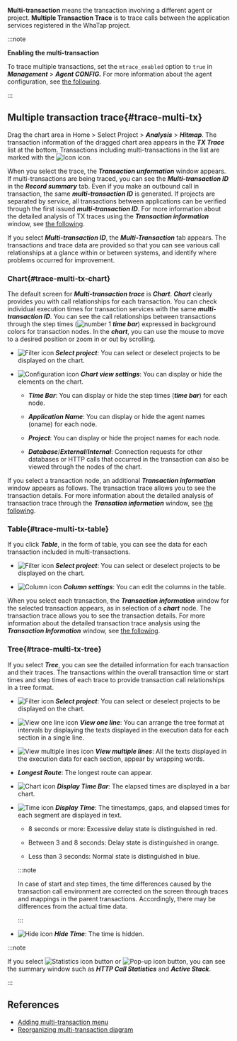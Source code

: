 **Multi-transaction** means the transaction involving a different agent or project. **Multiple Transaction Trace** is to trace calls between the application services registered in the WhaTap project. 

:::note

**Enabling the multi-transaction**

To trace multiple transactions, set the `mtrace_enabled` option to `true` in **_Management_** > **_Agent CONFIG._** For more information about the agent configuration, see [the following](set-agent#set-agent-service).

:::

## Multiple transaction trace{#trace-multi-tx}

Drag the chart area in Home > Select Project > **_Analysis_** > **_Hitmap_**. The transaction information of the dragged chart area appears in the **_TX Trace_** list at the bottom. Transactions including multi-transactions in the list are marked with the ![Icon](/img/ic-s-mult-transation.svg) icon.

<ImgLang img='tx-trace-table.png' desc='mtrace_M' />

When you select the trace, the **_Transaction unformation_** window appears. If multi-transactions are being traced, you can see the **_Multi-transaction ID_** in the **_Record summary_** tab. Even if you make an outbound call in transaction, the same **_multi-transaction ID_** is generated. If projects are separated by service, all transactions between applications can be verified through the first issued **_multi-transaction ID_**. For more information about the detailed analysis of TX traces using the **_Transaction information_** window, see [the following](trs-profile#details).

<ImgLang img='tx-trace-dt-up.png' desc='Record summary' />

If you select **_Multi-transaction ID_**, the **_Multi-Transaction_** tab appears. The transactions and trace data are provided so that you can see various call relationships at a glance within or between systems, and identify where problems occurred for improvement.

### Chart{#trace-multi-tx-chart}

<ImgLang img='multi-tx-cht.png' desc='Chart' />

The default screen for **_Multi-transaction trace_** is **_Chart_**. **_Chart_** clearly provides you with call relationships for each transaction. You can check individual execution times for transaction services with the same **_multi-transaction ID_**. You can see the call relationships between transactions through the step times (![number 1](/img/number-01.png) **_time bar_**) expressed in background colors for transaction nodes. In the **_chart_**, you can use the mouse to move to a desired position or zoom in or out by scrolling.

-   ![Filter icon](/img/ico-filter.svg) **_Select project_**: You can select or deselect projects to be displayed on the chart.

-   ![Configuration icon](/img/ico-setting.svg) **_Chart view settings_**: You can display or hide the elements on the chart.

    -   **_Time Bar_**: You can display or hide the step times (**_time bar_**) for each node.

    -   **_Application Name_**: You can display or hide the agent names (oname) for each node.

    -   **_Project_**: You can display or hide the project names for each node.

    -   **_Database_**/**_External_**/**_Internal_**: Connection requests for other databases or HTTP calls that occurred in the transaction can also be viewed through the nodes of the chart.

If you select a transaction node, an additional **_Transaction information_** window appears as follows. The transaction trace allows you to see the transaction details. For more information about the detailed analysis of transaction trace through the **_Transation information_** window, see [the following](trs-profile#details).

<ImgLang img='multi-tx-additional-info.png' desc='Display Detail of Multi-transaction' />

### Table{#trace-multi-tx-table}

If you click **_Table_**, in the form of table, you can see the data for each transaction included in multi-transactions.

<ImgLang img='multi-tx-table-mode.png' desc='Multi-transaction table mode' />

-   ![Filter icon](/img/ico-filter.svg) **_Select project_**: You can select or deselect projects to be displayed on the chart.

-   ![Column icon](/img/ic-column.svg) **_Column settings_**: You can edit the columns in the table. 

When you select each transaction, the **_Transaction information_** window for the selected transaction appears, as in selection of a **_chart_** node. The transaction trace allows you to see the transaction details. For more information about the detailed transaction trace analysis using the **_Transaction Information_** window, see [the following](trs-profile#transaction-info).

### Tree{#trace-multi-tx-tree}

If you select **_Tree_**, you can see the detailed information for each transaction and their traces. The transactions within the overall transaction time or start times and step times of each trace to provide transaction call relationships in a tree format. 

<ImgLang img='multi-tx-tree-mode.png' desc='Multi-transaction tree mode' />

-   ![Filter icon](/img/ico-filter.svg) **_Select project_**: You can select or deselect projects to be displayed on the chart.

-   ![View one line icon](/img/ic-single-line.svg) **_View one line_**: You can arrange the tree format at intervals by displaying the texts displayed in the execution data for each section in a single line.

-   ![View multiple lines icon](/img/ic-multi-line.svg) **_View multiple lines_**: All the texts displayed in the execution data for each section, appear by wrapping words.

-   **_Longest Route_**: The longest route can appear.

-   ![Chart icon](/img/ic-bar-chart.svg) **_Display Time Bar_**: The elapsed times are displayed in a bar chart.

-   ![Time icon](/img/ic-custom-time.svg) **_Display Time_**: The timestamps, gaps, and elapsed times for each segment are displayed in text.

    -   8 seconds or more: <span class='etrs'>Excessive delay</span> state is distinguished in <span class='etrs'>red</span>.

    -   Between 3 and 8 seconds: <span class='ov5ud10'>Delay</span> state is distinguished in <span class='ov5ud10'>orange</span>.

    -   Less than 3 seconds: <span class='woer'>Normal</span> state is distinguished in <span class='woer'>blue</span>.

    :::note

    In case of start and step times, the time differences caused by the transaction call environment are corrected on the screen through traces and mappings in the parent transactions. Accordingly, there may be differences from the actual time data.

    :::

-   ![Hide icon](/img/ic-eye-invisible.svg) **_Hide Time_**: The time is hidden.

:::note

If you select ![Statistics icon](/img/ic-static.svg) button or ![Pop-up icon](/img/ic-popup.svg) button, you can see the summary window such as **_HTTP Call Statistics_** and **_Active Stack_**.

:::

## References

-   [Adding multi-transaction menu](https://www.whatap.io/ko/blog/85/index.html)
-   [Reorganizing multi-transaction diagram](https://www.whatap.io/ko/blog/72/index.html)
